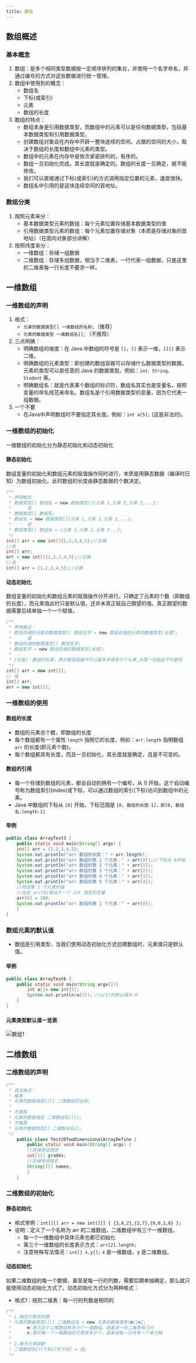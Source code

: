 ```yaml
---
title: 数组
---
```


## 数组概述

### 基本概念

1. 数组：是多个相同类型数据按一定顺序排列的集合，并使用一个名字命名，并通过编号的方式对这些数据进行统一管理。
2. 数组中使用到的概念：
    - 数组名
    - 下标(或索引)
    - 元素
    - 数组的长度
3. 数组的特点：
    - 数组本身是引用数据类型，而数组中的元素可以是任何数据类型，包括基本数据类型和引用数据类型。
    - 创建数组对象会在内存中开辟一整块连续的空间。占据的空间的大小，取决于数组的长度和数组中元素的类型。
    - 数组中的元素在内存中是依次紧密排列的，有序的。
    - 数组一旦初始化完成，其长度就是确定的。数组的长度一旦确定，就不能修改。
    - 我们可以直接通过下标(或索引)的方式调用指定位置的元素，速度很快。
    - 数组名中引用的是这块连续空间的首地址。

### 数组分类

1. 按照元素来分：
    - 基本数据类型元素的数组：每个元素位置存储基本数据类型的值
    - 引用数据类型元素的数组：每个元素位置存储对象（本质是存储对象的首地址）（在面向对象部分讲解）
2. 按照纬度来分：
    - 一维数组：存储一组数据
    - 二维数组：存储多组数据，相当于二维表，一行代表一组数据，只是这里的二维表每一行长度不要求一样。

## 一维数组

### 一维数组的声明

1. 格式：
    - `元素的数据类型[] 一维数组的名称;`（推荐）
    - `元素的数据类型 一维数组名[]`; （不推荐）
2. 三点明确：
    - 明确数组的维度：在 Java 中数组的符号是 `[]`，`[]` 表示一维，`[][]` 表示二维。
    - 明确数组的元素类型：即创建的数组容器可以存储什么数据类型的数据。元素的类型可以是任意的 Java 的数据类型。例如：`int、String、Student` 等。
    - 明确数组名：就是代表某个数组的标识符，数组名其实也是变量名，按照变量的命名规范来命名。数组名是个引用数据类型的变量，因为它代表一组数据。
3. 一个不要
    - 在Java中声明数组时不要指定其长度。例如：`int a[5];` (这是非法的)。

###  一维数组的初始化

一维数组的初始化分为静态初始化和动态初始化

#### 静态初始化

数组变量的初始化和数组元素的赋值操作同时进行，本质是用静态数据（编译时已知）为数组初始化。此时数组的长度由静态数据的个数决定。

```java lineNumbers title="ExpClass.java"
/**
 * 声明格式：
 * 数据类型[] 数组名 = new 数据类型[]{元素 1,元素 2,元素 3,...};
 *      或
 * 数据类型[] 数组名;
 * 数组名 = new 数据类型[]{元素 1,元素 2,元素 3,...};
 *      或
 * 数据类型[] 数组名 = {元素 1,元素 2,元素 3...};
 */
int[] arr = new int[]{1,2,3,4,5};//正确
//或
int[] arr;
arr = new int[]{1,2,3,4,5};//正确
//或
int[] arr = {1,2,3,4,5};//正确
```

#### 动态初始化

数组变量的初始化和数组元素的赋值操作分开进行，只确定了元素的个数（即数组的长度），而元素值此时只是默认值，还并未真正赋自己期望的值。真正期望的数据需要后续单独一个一个赋值。

```java lineNumbers title="ExpClass.java"
/**
 * 声明格式：
 * 数组存储的元素的数据类型[] 数组名字 = new 数组存储的元素的数据类型[长度];
 *      或
 * 数组存储的数据类型[] 数组名字;
 * 数组名字 = new 数组存储的数据类型[长度];
 * 
 * [长度]：数组的长度，表示数组容器中可以最多存储多少个元素,长度一旦指定不可更改
 */
int[] arr = new int[5];
// 或
int[] arr;
arr = new int[5];
```

### 一维数组的使用

#### 数组的长度

- 数组的元素总个数，即数组的长度
- 每个数组都有一个属性 `length` 指明它的长度，例如：`arr.length` 指明数组 `arr` 的长度(即元素个数)。
- 每个数组都具有长度，而且一旦初始化，其长度就是确定，且是不可变的。

#### 数组的引用

- 每一个存储到数组的元素，都会自动的拥有一个编号，从 0 开始，这个自动编号称为数组索引(index)或下标，可以通过数组的索引(下标)访问到数组中的元素。
- Java 中数组的下标从 `[0]` 开始，下标范围是 `[0, 数组的长度-1]，即[0, 数组名.length-1]`

#### 举例

```java lineNumbers title="ExpClass.java"
public class ArrayTest3 {
    public static void main(String[] args) {
    int[] arr = {1,2,3,4,5};
    System.out.println("arr 数组的长度：" + arr.length);
    System.out.println("arr 数组的第 1 个元素：" + arr[0]);//下标从 0开始
    System.out.println("arr 数组的第 2 个元素：" + arr[1]);
    System.out.println("arr 数组的第 3 个元素：" + arr[2]);
    System.out.println("arr 数组的第 4 个元素：" + arr[3]);
    System.out.println("arr 数组的第 5 个元素：" + arr[4]);
    //修改第 1 个元素的值
    //此处 arr[0]相当于一个 int 类型的变量
    arr[0] = 100;
    System.out.println("arr 数组的第 1 个元素：" + arr[0]);
    }
}
```

### 数组元素的默认值

- 数组是引用类型，当我们使用动态初始化方式创建数组时，元素值只是默认值。

#### 举例

```java lineNumbers title="ExpClass.java"
public class ArrayTest6 {
    public static void main(String argv[]){
        int a[]= new int[5];
        System.out.println(a[3]); //a[3]的默认值为 0
    }
}
```

#### 元素类型默认值一览表

![数组1](./images/array1.png)

## 二维数组

### 二维数组的声明

```java lineNumbers title="ExpClass.java"
/**
 * 语法格式：
 * 推荐
 * 元素的数据类型[][] 二维数组的名称;
 * 
 * 不推荐
 * 元素的数据类型 二维数组名[][];
 * 不推荐
 * 元素的数据类型[] 二维数组名[];
 */
    public class Test20TwoDimensionalArrayDefine {
        public static void main(String[] args) {
        //存储多组成绩
        int[][] grades;
        //存储多组姓名
        String[][] names;
        }
    }
```

### 二维数组的初始化

#### 静态初始化

- 格式举例：`int[][] arr = new int[][] { {3,8,2},{2,7},{9,0,1,6} };`
- 说明：定义了一个名称为 arr 的二维数组，二维数组中有三个一维数组。
    - 每一个一维数组中具体元素也都已初始化
    - 第三个一维数组的长度表示方式：`arr[2].length;`
    - 注意特殊写法情况：`int[] x,y[];` x 是一维数组，y 是二维数组。

#### 动态初始化

如果二维数组的每一个数据，甚至是每一行的列数，需要后期单独确定，那么就只能使用动态初始化方式了。动态初始化方式分为两种格式：

- 格式1：规则二维表：每一行的列数是相同的

```java lineNumbers title="ExpClass.java"
/**
 * 1.确定行数和列数
 * 元素的数据类型[][] 二维数组名 = new 元素的数据类型[m][n];
 *      m:表示这个二维数组有多少个一维数组。或者说一共二维表有几行
 *      n:表示每一个一维数组的元素有多少个。或者说每一行共有一个单元格
 * 
 * 2.再为元素赋新
 * 二维数组名[行下标][列下标] = 值;
 */
```
